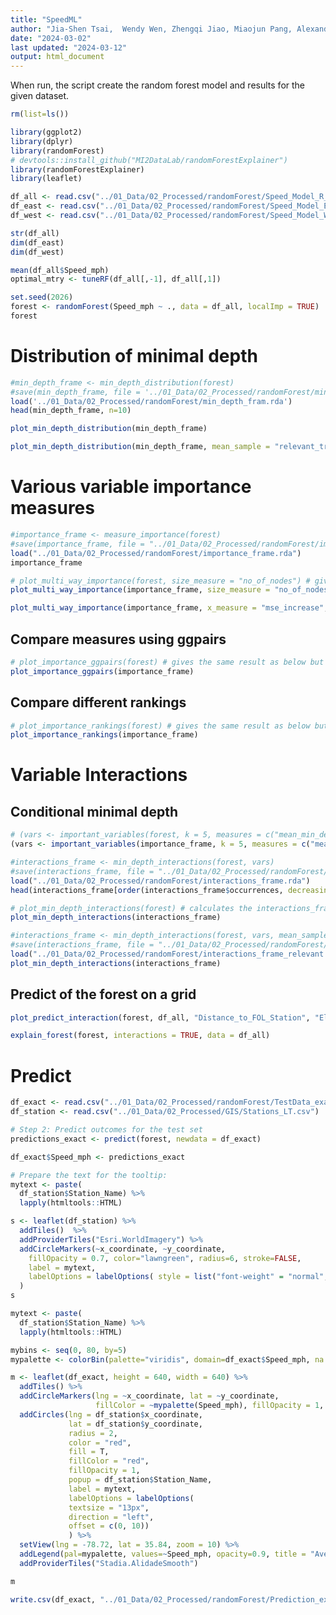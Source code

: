 ```yaml
---
title: "SpeedML"
author: "Jia-Shen Tsai,  Wendy Wen, Zhengqi Jiao, Miaojun Pang, Alexander Yoshizumi"
date: "2024-03-02"
last updated: "2024-03-12"
output: html_document
---
```

When run, the script create the random forest model and results for the given dataset.

```r
rm(list=ls())

library(ggplot2)
library(dplyr)
library(randomForest)
# devtools::install_github("MI2DataLab/randomForestExplainer")
library(randomForestExplainer)
library(leaflet)
```

```r
df_all <- read.csv("../01_Data/02_Processed/randomForest/Speed_Model_R_v4.csv")
df_east <- read.csv("../01_Data/02_Processed/randomForest/Speed_Model_East_v4.csv")
df_west <- read.csv("../01_Data/02_Processed/randomForest/Speed_Model_West_v4.csv")

str(df_all)
dim(df_east)
dim(df_west)
```
```r
mean(df_all$Speed_mph)
optimal_mtry <- tuneRF(df_all[,-1], df_all[,1])
```

```r
set.seed(2026)
forest <- randomForest(Speed_mph ~ ., data = df_all, localImp = TRUE)
forest
```

# Distribution of minimal depth
```r
#min_depth_frame <- min_depth_distribution(forest)
#save(min_depth_frame, file = '../01_Data/02_Processed/randomForest/min_depth_fram.rda')
load('../01_Data/02_Processed/randomForest/min_depth_fram.rda')
head(min_depth_frame, n=10)
```
```r
plot_min_depth_distribution(min_depth_frame)
```
```r
plot_min_depth_distribution(min_depth_frame, mean_sample = "relevant_trees", k = 15)
```

# Various variable importance measures
```r
#importance_frame <- measure_importance(forest)
#save(importance_frame, file = "../01_Data/02_Processed/randomForest/importance_frame.rda")
load("../01_Data/02_Processed/randomForest/importance_frame.rda")
importance_frame
```
```r
# plot_multi_way_importance(forest, size_measure = "no_of_nodes") # gives the same result as below but takes longer
plot_multi_way_importance(importance_frame, size_measure = "no_of_nodes")
```
```r
plot_multi_way_importance(importance_frame, x_measure = "mse_increase", y_measure = "node_purity_increase", size_measure = "p_value", no_of_labels = 5)
```

## Compare measures using ggpairs
```r
# plot_importance_ggpairs(forest) # gives the same result as below but takes longer
plot_importance_ggpairs(importance_frame)
```

## Compare different rankings
```r
# plot_importance_rankings(forest) # gives the same result as below but takes longer
plot_importance_rankings(importance_frame)
```

# Variable Interactions
## Conditional minimal depth
```r
# (vars <- important_variables(forest, k = 5, measures = c("mean_min_depth", "no_of_trees"))) # gives the same result as below but takes longer
(vars <- important_variables(importance_frame, k = 5, measures = c("mean_min_depth", "no_of_trees")))

```
```r
#interactions_frame <- min_depth_interactions(forest, vars)
#save(interactions_frame, file = "../01_Data/02_Processed/randomForest/interactions_frame.rda")
load("../01_Data/02_Processed/randomForest/interactions_frame.rda")
head(interactions_frame[order(interactions_frame$occurrences, decreasing = TRUE), ])
```

```r
# plot_min_depth_interactions(forest) # calculates the interactions_frame for default settings so may give different results than the function below depending on our settings and takes more time
plot_min_depth_interactions(interactions_frame)
```

```r
#interactions_frame <- min_depth_interactions(forest, vars, mean_sample = "relevant_trees", uncond_mean_sample = "relevant_trees")
#save(interactions_frame, file = "../01_Data/02_Processed/randomForest/interactions_frame_relevant.rda")
load("../01_Data/02_Processed/randomForest/interactions_frame_relevant.rda")
plot_min_depth_interactions(interactions_frame)
```

## Predict of the forest on a grid
```r
plot_predict_interaction(forest, df_all, "Distance_to_FOL_Station", "Elev_Delta_FOL_1k5_2kft_ft")
```

```r
explain_forest(forest, interactions = TRUE, data = df_all)
```
# Predict
```r
df_exact <- read.csv("../01_Data/02_Processed/randomForest/TestData_exact.csv")
df_station <- read.csv("../01_Data/02_Processed/GIS/Stations_LT.csv")
```


```r
# Step 2: Predict outcomes for the test set
predictions_exact <- predict(forest, newdata = df_exact)
```

```r
df_exact$Speed_mph <- predictions_exact

```

```r
# Prepare the text for the tooltip:
mytext <- paste(
  df_station$Station_Name) %>%
  lapply(htmltools::HTML)

s <- leaflet(df_station) %>% 
  addTiles()  %>% 
  addProviderTiles("Esri.WorldImagery") %>%
  addCircleMarkers(~x_coordinate, ~y_coordinate, 
    fillOpacity = 0.7, color="lawngreen", radius=6, stroke=FALSE,
    label = mytext,
    labelOptions = labelOptions( style = list("font-weight" = "normal", padding = "3px 8px"), textsize = "13px", direction = "auto")
  )
s
```


```r

mytext <- paste(
  df_station$Station_Name) %>%
  lapply(htmltools::HTML)

mybins <- seq(0, 80, by=5)
mypalette <- colorBin(palette="viridis", domain=df_exact$Speed_mph, na.color="transparent", bins=mybins)

m <- leaflet(df_exact, height = 640, width = 640) %>%
  addTiles() %>%
  addCircleMarkers(lng = ~x_coordinate, lat = ~y_coordinate,
                   fillColor = ~mypalette(Speed_mph), fillOpacity = 1, radius=5, stroke=FALSE) %>%
  addCircles(lng = df_station$x_coordinate,
             lat = df_station$y_coordinate,
             radius = 2,
             color = "red",
             fill = T,
             fillColor = "red",
             fillOpacity = 1,
             popup = df_station$Station_Name,
             label = mytext, 
             labelOptions = labelOptions(
             textsize = "13px",
             direction = "left",
             offset = c(0, 10))
             ) %>%
  setView(lng = -78.72, lat = 35.84, zoom = 10) %>%
  addLegend(pal=mypalette, values=~Speed_mph, opacity=0.9, title = "Average Speed (mph)", position = "topright" ) %>%
  addProviderTiles("Stadia.AlidadeSmooth")

m

```


```r
write.csv(df_exact, "../01_Data/02_Processed/randomForest/Prediction_exact.csv", row.names = FALSE)
```

